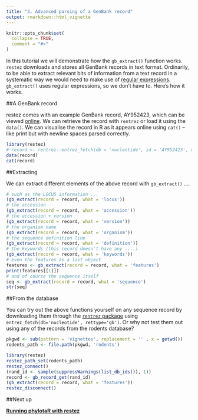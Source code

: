 ```yaml
---
title: "3. Advanced parsing of a GenBank record"
output: rmarkdown::html_vignette
---
```


```r
knitr::opts_chunk$set(
  collapse = TRUE,
  comment = "#>"
)
```

In this tutorial we will demonstrate how the `gb_extract()` function works. `restez` downloads and stores all GenBank records in text format. Ordinarily, to be able to extract relevant bits of information from a text record in a systematic way we would need to make use of [regular expressions](https://en.wikipedia.org/wiki/Regular_expression). `gb_extract()` uses regular expressions, so we don't have to. Here's how it works.

##A GenBank record

restez comes with an example GenBank record, AY952423, which can be viewed [online](https://www.ncbi.nlm.nih.gov/nuccore/AY952423.1). We can retrieve the record with `rentrez` or load it using the `data()`. We can visualise the record in R as it appears online using `cat()` -- like print but with newline spaces parsed correctly.

```r
library(restez)
# record <- rentrez::entrez_fetch(db = 'nucleotide', id = 'AY952423', rettype = 'gb', retmode = 'text')
data(record)
cat(record)
```

##Extracting

We can extract different elements of the above record with `gb_extract()` ....

```r
# such as the LOCUS information ...
(gb_extract(record = record, what = 'locus'))
# the accession
(gb_extract(record = record, what = 'accession'))
# the accession + version
(gb_extract(record = record, what = 'version'))
# the organism name
(gb_extract(record = record, what = 'organism'))
# the sequence definition line
(gb_extract(record = record, what = 'definition'))
# the keywords (this record doesn't have any ....)
(gb_extract(record = record, what = 'keywords'))
# even the features as a list object
features <- gb_extract(record = record, what = 'features')
print(features[[1]])
# and of course the sequence itself
seq <- gb_extract(record = record, what = 'sequence')
str(seq)
```

##From the database

You can try out the above functions yourself on any sequence record by downloading them through the [`rentrez` package](https://github.com/ropensci/rentrez) using `entrez_fetch(db='nucleotide', rettype='gb')`. Or why not test them out using any of the records from the rodents database?

```r
pkgwd <- sub(pattern = 'vignettes', replacement = '' , x = getwd())
rodents_path <- file.path(pkgwd, 'rodents')
```
```r
library(restez)
restez_path_set(rodents_path)
restez_connect()
(rand_id <- sample(suppressWarnings(list_db_ids()), 1))
record <- gb_record_get(rand_id)
(gb_extract(record = record, what = 'features'))
restez_disconnect()
```

##Next up

**[Running phylotaR with restez](https://antonellilab.github.io/restez/articles/phylotar.html)**
